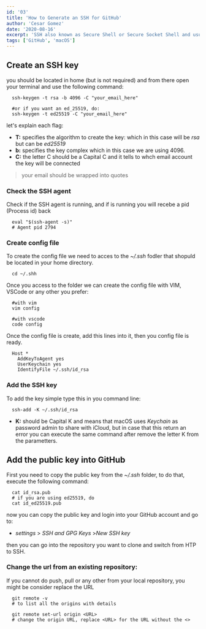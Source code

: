 ```yaml
---
id: '03'
title: 'How to Generate an SSH for GitHub'
author: 'Cesar Gomez'
date: '2020-08-16'
excerpt: 'SSH also known as Secure Shell or Secure Socket Shell and usually considered more secure, for basic usage of GitHub'
tags: ['GitHub', 'macOS']
---
```


## Create an SSH key

you should be located in home (but is not required) and from there open your terminal and use the following command:

```shell:Hyper
  ssh-keygen -t rsa -b 4096 -C "your_email_here"

  #or if you want an ed_25519, do:
  ssh-keygen -t ed25519 -C "your_email_here"
```

let's explain each flag:

- **T:** specifies the algorithm to create the key: which in this case will be *rsa* but can be *ed25519*
- **b:** specifies the key complex which in this case we are using 4096.
- **C:** the letter C should be a Capital C and it tells to whch email account the key will be connected

> your email should be wrapped into quotes

### Check the SSH agent

Check if the SSH agent is running, and if is running you will recebe a pid (Process id) back

```shell:Hyper
  eval "$(ssh-agent -s)"
  # Agent pid 2794
```

### Create config file

To create the config file we need to acces to the *~/.ssh* fodler that shopuld be located in your home directory.

```shell:Hyper
  cd ~/.shh
```

Once you access to the folder we can create the config file with VIM, VSCode or any other you prefer:

```shell:Hyper
  #with vim
  vim config

  #with vscode
  code config
```

Once the config file is create, add this lines into it, then you config file is ready.

```shell:vim_config
  Host *
    AddKeyToAgent yes
    UserKeychain yes
    IdentifyFile ~/.ssh/id_rsa
```

### Add the SSH key

To add the key simple type this in you command line:

```shell:Hyper
  ssh-add -K ~/.ssh/id_rsa
```

- **K:** should be Capital K and means that macOS uses *Keychain* as password admin to share with iCloud, but in case that this return an error you can execute the same command after remove the letter K from the parametters.

## Add the public key into GitHub

First you need to copy the public key from the *~/.ssh* folder, to do that, execute the following command:

```shell:Hyper
  cat id_rsa.pub
  # if you are using ed25519, do
  cat id_ed25519.pub
```

now you can copy the public key and login into your GitHub account and go to: 

- *settings* > *SSH and GPG Keys* >*New SSH key* 

then you can go into the repository you want to clone and switch from HTP to SSH.

### Change the url from an existing repository:

If you cannot do push, pull or any other from your local repository, you might be consider replace the URL 

```shell:Hyper
  git remote -v
  # to list all the origins with details
```

```shell:Hyper
  git remote set-url origin <URL>
  # change the origin URL, replace <URL> for the URL without the <>
```